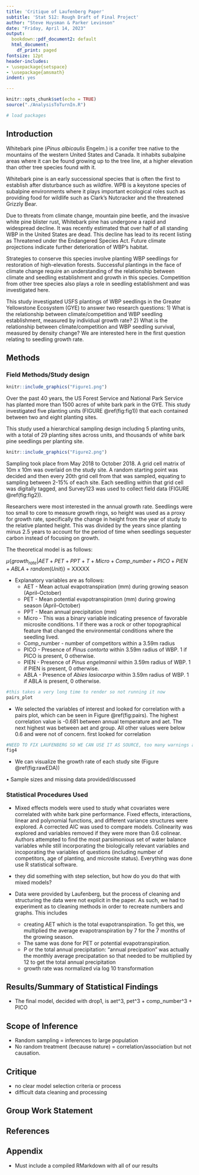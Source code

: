 ```yaml
---
title: 'Critique of Laufenberg Paper'
subtitle: 'Stat 512: Rough Draft of Final Project'
author: "Steve Huysman & Parker Levinson"
date: "Friday, April 14, 2023"
output:
  bookdown::pdf_document2: default
  html_document:
    df_print: paged
fontsize: 12pt
header-includes:
- \usepackage{setspace}
- \usepackage{amsmath}
indent: yes

---
```

```r
knitr::opts_chunk$set(echo = TRUE)
source("./AnalysisToTurnIn.R")
```


```r
# load packages
```


\doublespacing

## Introduction
Whitebark pine (*Pinus albicaulis* Engelm.) is a conifer tree native to the mountains of the western United States and Canada.  It inhabits subalpine areas where it can be found growing up to the tree line, at a higher elevation than other tree species found with it.  

Whitebark pine is an early successional species that is often the first to establish after disturbance such as wildfire.  WPB is a keystone species of subalpine environments where it plays important ecological roles such as providing food for wildlife such as Clark's Nutcracker and the threatened Grizzly Bear.

Due to threats from climate change, mountain pine beetle, and the invasive white pine blister rust, Whitebark pine has undergone a rapid and widespread decline.  It was recently estimated that over half of all standing WBP in the United States are dead.  This decline has lead to its recent listing as Threatened under the Endangered Species Act.  Future climate projections indicate further deterioration of WBP's habitat.

Strategies to conserve this species involve planting WBP seedlings for restoration of high-elevation forests.  Successful plantings in the face of climate change require an understanding of the relationship between climate and seedling establishment and growth in this species. Competition from other tree species also plays a role in seedling establishment and was investigated here.

This study investigated USFS plantings of WBP seedlings in the Greater Yellowstone Ecosystem (GYE) to answer two research questions: 
1) What is the relationship between climate/competition and WBP seedling establishment, measured by individual growth rate? 
2) What is the relationship between climate/competition and WBP seedling survival, measured by density change?
We are interested here in the first question relating to seedling growth rate.



## Methods

### Field Methods/Study design 


```r
knitr::include_graphics("Figure1.png")
```

Over the past 40 years, the US Forest Service and National Park Service has planted more than 1500 acres of white bark park in the GYE.  This study investigated five planting units (FIGURE \@ref(fig:fig1)) that each contained between two and eight planting sites. 

This study used a hierarchical sampling design including 5 planting units, with a total of 29 planting sites across units, and thousands of white bark pine seedlings per planting site. 

```r
knitr::include_graphics("Figure2.png")
```
Sampling took place from May 2018 to October 2018. A grid cell matrix of 10m x 10m was overlaid on the study site. A random starting point was decided and then every 20th grid cell from that was sampled, equating to sampling between 2-15% of each site. Each seedling within that grid cell was digitally tagged, and Survey123 was used to collect field data (FIGURE \@ref(fig:fig2)). 

Researchers were most interested in the annual growth rate. Seedlings were too small to core to measure growth rings, so height was used as a proxy for growth rate, specifically the change in height from the year of study to the relative planted height. This was divided by the years since planting minus 2.5 years to account for the period of time when seedlings sequester carbon instead of focusing on growth. 

The theoretical model is as follows: 

$\mu${$growth_{rate} | AET + PET + PPT + T + Micro + Comp\_number + PICO + PIEN + ABLA + random (Unit)$} = XXXXX

- Explanatory variables are as follows: 
  - AET - Mean actual evapotranspiration (mm) during growing season (April–October)
  - PET - Mean potential evapotranspiration (mm) during growing season (April–October)
  - PPT - Mean annual precipitation (mm)
  - Micro - This was a binary variable indicating presence of favorable microsite conditions. 1 if there was a rock or other topographical feature that changed the environmental conditions where the seedling lived.
  - Comp\_number - number of competitors within a 3.59m radius
  - PICO - Presence of *Pinus contorta* within 3.59m radius of WBP. 1 if PICO is present, 0 otherwise.
  - PIEN - Presence of *Pinus engelmannii* within 3.59m radius of WBP. 1 if PIEN is present, 0 otherwise.
  - ABLA - Presence of *Abies lasiocarpa* within 3.59m radius of WBP. 1 if ABLA is present, 0 otherwise.
  
```r
#this takes a very long time to render so not running it now
pairs_plot
```
- We selected the variables of interest and looked for correlation with a pairs plot, which can be seen in Figure \@ref(fig:pairs). The highest correlation value is -0.681 between annual temperature and aet. The next highest was between aet and group. All other values were below 0.6 and were not of concern. first looked for correlation
  
```r
#NEED TO FIX LAUFENBERG SO WE CAN USE IT AS SOURCE, too many warnings and stuff. or we can create a different source document - PL
fig4
```
- We can visualize the growth rate of each study site (Figure \@ref(fig:rawEDA))  

• Sample sizes and missing data provided/discussed

### Statistical Procedures Used
- Mixed effects models were used to study what covariates were correlated with white bark pine performance. Fixed effects, interactions, linear and polynomial functions, and different variance structures were explored. A corrected AIC was used to compare models. Colinearity was explored and variables removed if they were more than 0.6 colinear. Authors attempted to find the most parsimonious set of water balance variables while still incorporating the biologically relevant variables and incoporating the variables of questions (including number of competitors, age of planting, and microsite status). Everything was done use R statistical software. 

- they did something with step selection, but how do you do that with mixed models? 

- Data were provided by Laufenberg, but the process of cleaning and structuring the data were not explicit in the paper. As such, we had to experiment as to cleaning methods in order to recreate numbers and graphs. This includes 
  - creating AET which is the total evapotranspiration. To get this, we multiplied the average evapotranspiration by 7 for the 7 months of the growing season.  
  - The same was done for PET or potential evapotranspiration. 
  - P or the total annual precipitation: "annual precipation" was actually the monthly average precipatation so that needed to be multiplied by 12 to get the total annual precipitation
  - growth rate was normalized via log 10 transformation


## Results/Summary of Statistical Findings

- The final model, decided with drop1, is aet^3, pet^3 + comp_number^3 + PICO

## Scope of Inference
- Random sampling = inferences to large population 
- No random treatment (because nature) = correlation/association but not causation. 

## Critique
- no clear model selection criteria or process
- difficult data cleaning and processing

## Group Work Statement

## References

## Appendix

- Must include a compiled RMarkdown with all of our results
